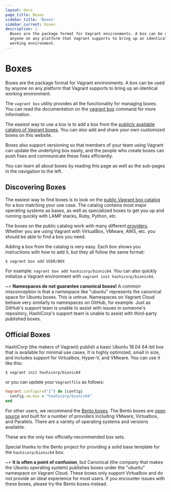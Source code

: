 ```yaml
---
layout: docs
page_title: Boxes
sidebar_title: 'Boxes'
sidebar_current: boxes
description: |-
  Boxes are the package format for Vagrant environments. A box can be used by
  anyone on any platform that Vagrant supports to bring up an identical
  working environment.
---
```


# Boxes

Boxes are the package format for Vagrant environments. A box can be used by
anyone on any platform that Vagrant supports to bring up an identical
working environment.

The `vagrant box` utility provides all the functionality for managing
boxes. You can read the documentation on the [vagrant box](/docs/cli/box.html)
command for more information.

The easiest way to use a box is to add a box from the
[publicly available catalog of Vagrant boxes](https://vagrantcloud.com/boxes/search).
You can also add and share your own customized boxes on this website.

Boxes also support versioning so that members of your team using Vagrant
can update the underlying box easily, and the people who create boxes
can push fixes and communicate these fixes efficiently.

You can learn all about boxes by reading this page as well as the
sub-pages in the navigation to the left.

## Discovering Boxes

The easiest way to find boxes is to look on the
[public Vagrant box catalog](https://vagrantcloud.com/boxes/search)
for a box matching your use case. The catalog contains most major operating
systems as bases, as well as specialized boxes to get you up and running
quickly with LAMP stacks, Ruby, Python, etc.

The boxes on the public catalog work with many different
[providers](/docs/providers/). Whether you are using Vagrant with
VirtualBox, VMware, AWS, etc. you should be able to find a box you need.

Adding a box from the catalog is very easy. Each box shows you instructions
with how to add it, but they all follow the same format:

```shell-session
$ vagrant box add USER/BOX
```

For example: `vagrant box add hashicorp/bionic64`. You can also quickly
initialize a Vagrant environment with `vagrant init hashicorp/bionic64`.

~> **Namespaces do not guarantee canonical boxes!** A common misconception is
that a namespace like "ubuntu" represents the canonical space for Ubuntu boxes.
This is untrue. Namespaces on Vagrant Cloud behave very similarly to namespaces on
GitHub, for example. Just as GitHub's support team is unable to assist with
issues in someone's repository, HashiCorp's support team is unable to assist
with third-party published boxes.

## Official Boxes

HashiCorp (the makers of Vagrant) publish a basic Ubuntu 18.04 64-bit box that is available for minimal use cases. It is highly optimized, small in size, and includes support for Virtualbox, Hyper-V, and VMware. You can use it like this:

```shell-session
$ vagrant init hashicorp/bionic64
```

or you can update your `Vagrantfile` as follows:

```ruby
Vagrant.configure("2") do |config|
  config.vm.box = "hashicorp/bionic64"
end
```

For other users, we recommend the [Bento boxes](https://vagrantcloud.com/bento). The Bento boxes are [open source](https://github.com/chef/bento) and built for a number of providers including VMware, Virtualbox, and Parallels. There are a variety of operating systems and versions available.

These are the only two officially-recommended box sets.

Special thanks to the Bento project for providing a solid base template for the `hashicorp/bionic64` box.

~> **It is often a point of confusion**, but Canonical (the company that makes the Ubuntu operating system) publishes boxes under the "ubuntu" namespace on Vagrant Cloud. These boxes only support Virtualbox and do not provide an ideal experience for most users. If you encounter issues with these boxes, please try the Bento boxes instead.
